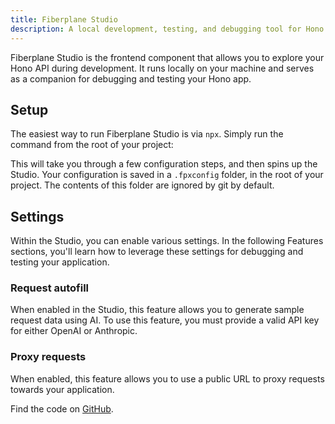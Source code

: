 ```yaml
---
title: Fiberplane Studio
description: A local development, testing, and debugging tool for Hono APIs
---
```



Fiberplane Studio is the frontend component that allows you to explore your Hono API during development. It runs locally on your machine and serves as a companion for debugging and testing your Hono app.

## Setup

The easiest way to run Fiberplane Studio is via `npx`. Simply run the command from the root of your project:

<PackageManagers type="exec" pkg="@fiberplane/studio" />

This will take you through a few configuration steps, and then spins up the Studio. Your configuration is saved in a `.fpxconfig` folder, in the root of your project.
The contents of this folder are ignored by git by default.

## Settings

Within the Studio, you can enable various settings. In the following Features sections, you'll learn how to leverage these settings for debugging and testing your application.

### Request autofill

When enabled in the Studio, this feature allows you to generate sample request data using AI. To use this feature, you must provide a valid API key for either OpenAI or Anthropic.

<LinkCard
  title="Generating request data with AI"
  description="Learn how to generate request data using AI in Fiberplane Studio"
  href="/docs/features/generating-with-ai"
/>

### Proxy requests

When enabled, this feature allows you to use a public URL to proxy requests towards your application.

<LinkCard
  title="Testing webhooks"
  description="Learn how you can use request proxying to test webhooks"
  href="/docs/features/webhooks"
/>

Find the code on [GitHub](https://github.com/fiberplane/fpx/tree/main).
